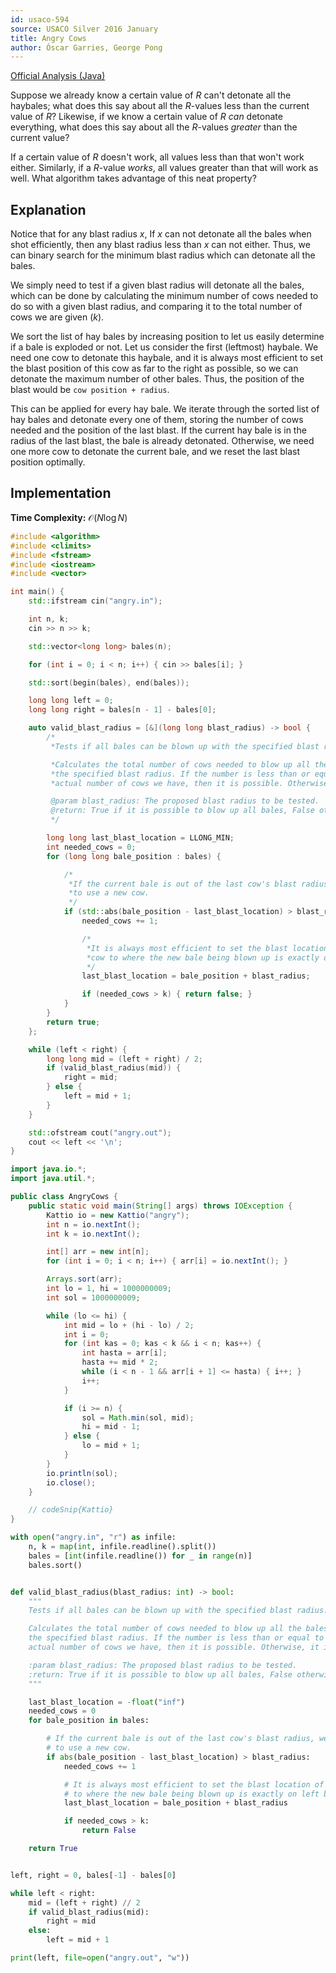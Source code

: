 ```yaml
---
id: usaco-594
source: USACO Silver 2016 January
title: Angry Cows
author: Óscar Garries, George Pong
---
```


[Official Analysis (Java)](http://www.usaco.org/current/data/sol_angry_silver_jan16.html)

<Spoiler title="Hint 1">

Suppose we already know a certain value of $R$ can't detonate all the haybales; what does this say about all the $R$-values less than the current value of $R$?
Likewise, if we know a certain value of $R$ *can* detonate everything, what does this say about all the $R$-values *greater* than the current value?

</Spoiler>

<Spoiler title="Hint 2">

If a certain value of $R$ doesn't work, all values less than that won't work either.
Similarly, if a $R$-value *works*, all values greater than that will work as well.
What algorithm takes advantage of this neat property?

</Spoiler>

<Spoiler title="Solution">

## Explanation

Notice that for any blast radius $x$, If $x$ can not detonate all the bales when shot efficiently, then any blast radius less than $x$ can not either. Thus, we can binary search for the minimum blast radius which can detonate all the bales.

We simply need to test if a given blast radius will detonate all the bales, which can be done by calculating the minimum number of cows needed to do so with a given blast radius, and comparing it to the total number of cows we are given ($k$).

We sort the list of hay bales by increasing position to let us easily determine if a bale is exploded or not. Let us consider the first (leftmost) haybale. We need one cow to detonate this haybale, and it is always most efficient to set the blast position of this cow as far to the right as possible, so we can detonate the maximum number of other bales. Thus, the position of the blast would be `cow position + radius`.

This can be applied for every hay bale. We iterate through the sorted list of hay bales and detonate every one of them, storing the number of cows needed and the position of the last blast. If the current hay bale is in the radius of the last blast, the bale is already detonated. Otherwise, we need one more cow to detonate the current bale, and we reset the last blast position optimally.

## Implementation

**Time Complexity:** $\mathcal{O}(N \log N)$

<LanguageSection>
<CPPSection>

```cpp
#include <algorithm>
#include <climits>
#include <fstream>
#include <iostream>
#include <vector>

int main() {
	std::ifstream cin("angry.in");

	int n, k;
	cin >> n >> k;

	std::vector<long long> bales(n);

	for (int i = 0; i < n; i++) { cin >> bales[i]; }

	std::sort(begin(bales), end(bales));

	long long left = 0;
	long long right = bales[n - 1] - bales[0];

	auto valid_blast_radius = [&](long long blast_radius) -> bool {
		/*
		 *Tests if all bales can be blown up with the specified blast radius.

		 *Calculates the total number of cows needed to blow up all the bales with
		 *the specified blast radius. If the number is less than or equal to the
		 *actual number of cows we have, then it is possible. Otherwise, it is not.

		 @param blast_radius: The proposed blast radius to be tested.
		 @return: True if it is possible to blow up all bales, False otherwise
		 */

		long long last_blast_location = LLONG_MIN;
		int needed_cows = 0;
		for (long long bale_position : bales) {

			/*
			 *If the current bale is out of the last cow's blast radius, we need
			 *to use a new cow.
			 */
			if (std::abs(bale_position - last_blast_location) > blast_radius) {
				needed_cows += 1;

				/*
				 *It is always most efficient to set the blast location of the current
				 *cow to where the new bale being blown up is exactly on left boundary
				 */
				last_blast_location = bale_position + blast_radius;

				if (needed_cows > k) { return false; }
			}
		}
		return true;
	};

	while (left < right) {
		long long mid = (left + right) / 2;
		if (valid_blast_radius(mid)) {
			right = mid;
		} else {
			left = mid + 1;
		}
	}

	std::ofstream cout("angry.out");
	cout << left << '\n';
}
```

</CPPSection>
<JavaSection>

```java
import java.io.*;
import java.util.*;

public class AngryCows {
	public static void main(String[] args) throws IOException {
		Kattio io = new Kattio("angry");
		int n = io.nextInt();
		int k = io.nextInt();

		int[] arr = new int[n];
		for (int i = 0; i < n; i++) { arr[i] = io.nextInt(); }

		Arrays.sort(arr);
		int lo = 1, hi = 1000000009;
		int sol = 1000000009;

		while (lo <= hi) {
			int mid = lo + (hi - lo) / 2;
			int i = 0;
			for (int kas = 0; kas < k && i < n; kas++) {
				int hasta = arr[i];
				hasta += mid * 2;
				while (i < n - 1 && arr[i + 1] <= hasta) { i++; }
				i++;
			}

			if (i >= n) {
				sol = Math.min(sol, mid);
				hi = mid - 1;
			} else {
				lo = mid + 1;
			}
		}
		io.println(sol);
		io.close();
	}

	// codeSnip{Kattio}
}
```

</JavaSection>
<PySection>

```py
with open("angry.in", "r") as infile:
	n, k = map(int, infile.readline().split())
	bales = [int(infile.readline()) for _ in range(n)]
	bales.sort()


def valid_blast_radius(blast_radius: int) -> bool:
	"""
	Tests if all bales can be blown up with the specified blast radius.

	Calculates the total number of cows needed to blow up all the bales with
	the specified blast radius. If the number is less than or equal to the
	actual number of cows we have, then it is possible. Otherwise, it is not.

	:param blast_radius: The proposed blast radius to be tested.
	:return: True if it is possible to blow up all bales, False otherwise
	"""

	last_blast_location = -float("inf")
	needed_cows = 0
	for bale_position in bales:

		# If the current bale is out of the last cow's blast radius, we need
		# to use a new cow.
		if abs(bale_position - last_blast_location) > blast_radius:
			needed_cows += 1

			# It is always most efficient to set the blast location of the current cow
			# to where the new bale being blown up is exactly on left boundary.
			last_blast_location = bale_position + blast_radius

			if needed_cows > k:
				return False

	return True


left, right = 0, bales[-1] - bales[0]

while left < right:
	mid = (left + right) // 2
	if valid_blast_radius(mid):
		right = mid
	else:
		left = mid + 1

print(left, file=open("angry.out", "w"))
```

</PySection>
</LanguageSection>

</Spoiler>
